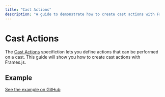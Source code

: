 ```yaml
---
title: "Cast Actions"
description: "A guide to demonstrate how to create cast actions with Frames.js"
---
```


# Cast Actions

The [Cast Actions](https://warpcast.notion.site/Frames-Cast-Actions-v1-84d5a85d479a43139ea883f6823d8caa) specifiction lets you define actions that can be performed on a cast. This guide will show you how to create cast actions with Frames.js.

## Example

[See the example on GitHub](https://github.com/framesjs/frames.js/tree/main/examples/framesjs-starter/app/examples/new-api-cast-actions)
